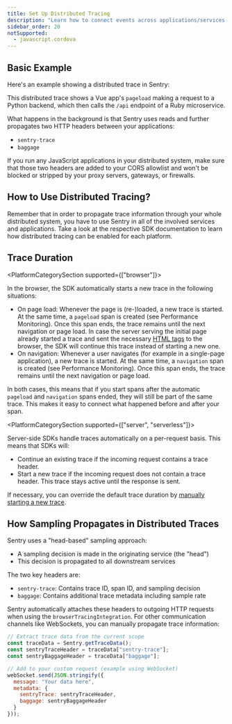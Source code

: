 ```yaml
---
title: Set Up Distributed Tracing
description: "Learn how to connect events across applications/services."
sidebar_order: 20
notSupported:
  - javascript.cordova
---
```


<PlatformContent includePath="distributed-tracing/explanation" />

## Basic Example

Here's an example showing a distributed trace in Sentry:

<Include name="common-imgs/distributed-trace-in-sentry" />

This distributed trace shows a Vue app's `pageload` making a request to a Python backend, which then calls the `/api` endpoint of a Ruby microservice.

What happens in the background is that Sentry uses reads and further propagates two HTTP headers between your applications:

- `sentry-trace`
- `baggage`

<Alert>

If you run any JavaScript applications in your distributed system, make sure that those two headers are added to your CORS allowlist and won't be blocked or stripped by your proxy servers, gateways, or firewalls.

</Alert>

## How to Use Distributed Tracing?

<PlatformContent includePath="distributed-tracing/how-to-use/" />

<Alert >

Remember that in order to propagate trace information through your whole distributed system, you have to use Sentry in all of the involved services and applications. Take a look at the respective SDK documentation to learn how distributed tracing can be enabled for each platform.

</Alert>

## Trace Duration

<PlatformCategorySection supported={["browser"]}>

In the browser, the SDK automatically starts a new trace in the following situations:

- On page load: Whenever the page is (re-)loaded, a new trace is started. At the same time, a `pageload` span is created (see <PlatformLink to="/tracing/instrumentation/automatic-instrumentation">Performance Monitoring</PlatformLink>). Once this span ends, the trace remains until the next navigation or page load. In case the server serving the initial page already started a trace and sent the necessary [HTML tags](./custom-instrumentation/#extract-tracing-information-from-html-meta-tags) to the browser, the SDK will continue this trace instead of starting a new one.
- On navigation: Whenever a user navigates (for example in a single-page application), a new trace is started. At the same time, a `navigation` span is created (see <PlatformLink to="/tracing/instrumentation/automatic-instrumentation">Performance Monitoring</PlatformLink>). Once this span ends, the trace remains until the next navigation or page load.

In both cases, this means that if you start spans after the automatic `pageload` and `navigation` spans ended, they will still be part of the same trace. This makes it easy to connect what happened before and after your span.

</PlatformCategorySection>

<PlatformCategorySection supported={["server", "serverless"]}>

Server-side SDKs handle traces automatically on a per-request basis. This means that SDKs will:

- Continue an existing trace if the incoming request contains a trace header.
- Start a new trace if the incoming request does not contain a trace header. This trace stays active until the response is sent.

</PlatformCategorySection>

If necessary, you can override the default trace duration by [manually starting a new trace](./custom-instrumentation#starting-a-new-trace).

## How Sampling Propagates in Distributed Traces

Sentry uses a "head-based" sampling approach:

- A sampling decision is made in the originating service (the "head")
- This decision is propagated to all downstream services

The two key headers are:
- `sentry-trace`: Contains trace ID, span ID, and sampling decision
- `baggage`: Contains additional trace metadata including sample rate

Sentry automatically attaches these headers to outgoing HTTP requests when using the `browserTracingIntegration`. For other communication channels like WebSockets, you can manually propagate trace information:

```javascript
// Extract trace data from the current scope
const traceData = Sentry.getTraceData();
const sentryTraceHeader = traceData["sentry-trace"];
const sentryBaggageHeader = traceData["baggage"];

// Add to your custom request (example using WebSocket)
webSocket.send(JSON.stringify({
  message: "Your data here",
  metadata: {
    sentryTrace: sentryTraceHeader,
    baggage: sentryBaggageHeader
  }
}));
```
